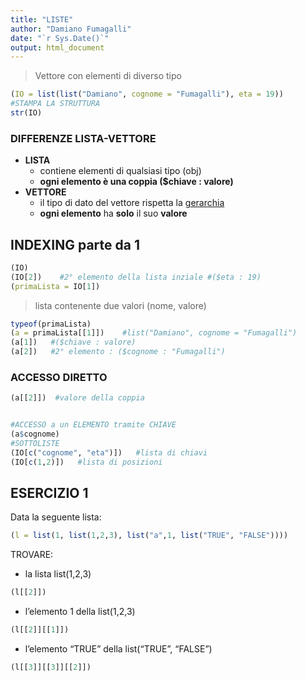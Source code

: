 ```yaml
---
title: "LISTE"
author: "Damiano Fumagalli"
date: "`r Sys.Date()`"
output: html_document
---
```


> Vettore con elementi di diverso tipo


```r
(IO = list(list("Damiano", cognome = "Fumagalli"), eta = 19))
#STAMPA LA STRUTTURA
str(IO) 
```



### **DIFFERENZE LISTA-VETTORE**


* **LISTA**
  * contiene elementi di qualsiasi tipo (obj)
  * **ogni elemento è una coppia ($chiave : valore)**
* **VETTORE**
  * il tipo di dato del vettore rispetta la [gerarchia](../INDEX.html)
  * **ogni elemento** ha **solo** il suo **valore**
  
  

## INDEXING parte da 1
```r
(IO)
(IO[2])    #2° elemento della lista inziale #($eta : 19)
(primaLista = IO[1])   
```
> lista contenente due valori (nome, valore)


```r
typeof(primaLista)
(a = primaLista[[1]])    #list("Damiano", cognome = "Fumagalli")
(a[1])   #($chiave : valore)
(a[2])   #2° elemento : ($cognome : "Fumagalli")
```
### ACCESSO DIRETTO
```r
(a[[2]])  #valore della coppia


#ACCESSO a un ELEMENTO tramite CHIAVE
(a$cognome)
#SOTTOLISTE
(IO[c("cognome", "eta")])   #lista di chiavi
(IO[c(1,2)])   #lista di posizioni
```
##  ESERCIZIO 1
Data la seguente lista:
```r
(l = list(1, list(1,2,3), list("a",1, list("TRUE", "FALSE"))))
```
TROVARE:


* la lista list(1,2,3)
```r
(l[[2]])
```
* l'elemento 1 della list(1,2,3)
```r
(l[[2]][[1]])
```
* l'elemento "TRUE" della list("TRUE", "FALSE")
```r
(l[[3]][[3]][[2]])
```
